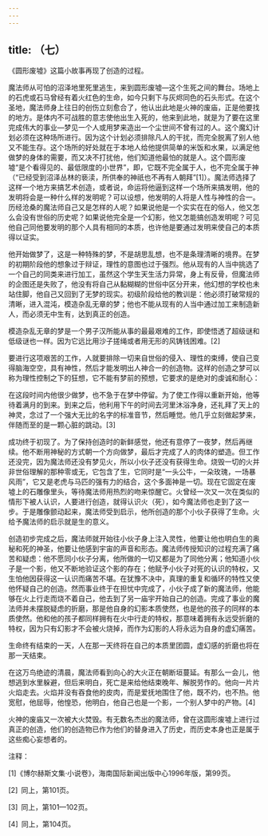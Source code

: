 ```yaml
---
---
---
```

title: （七）
---




《圆形废墟》这篇小故事再现了创造的过程。

魔法师从可怕的沼泽地里死里逃生，来到圆形废墟—这个生死之间的舞台。场地上的石虎或石马曾经有着火红色的生命，如今只剩下与灰烬同色的石头形式。在这个圣地，魔法师身上往日的创伤立刻愈合了，他认出此地是火神的废庙，正是他要找的地方。是体内不可战胜的意志使他出生入死的，他来到此地，就是为了要在这里完成伟大的事业—梦见一个人或用梦来造出一个尘世间不曾有过的人。这个魔幻计划必须在这种场所进行。因为这个计划必须排除凡人的干扰，而完全脱离了别人他又不能生存。这个场所的好处就在于本地人给他提供简单的米饭和水果，以满足他做梦的身体的需要，而又决不打扰他，他们知道他最怕的就是人。这个圆形废墟“是个看得见的、最低限度的小世界”，即，它既不完全属于人，也不完全属于神（“已经受到沼泽丛林的亵渎，所供奉的神祇也不再有人朝拜”[1]）。魔法师选择了这样一个地方来搞艺术创造，或者说，命运将他逼到这样一个场所来搞发明，他的发明将会是一种什么样的发明呢？可以设想，他发明的人将是人性与神性的合一。历经沧桑的魔法师自己又是怎样的人呢？如果说他是一个实实在在的俗人，他又怎么会没有世俗的历史呢？如果说他完全是一个幻影，他又怎能搞创造发明呢？可见他自己同他要发明的那个人具有相同的本质，也许他是要通过发明来使自己的本质得以证实。

他开始做梦了，这是一种特殊的梦，不是胡思乱想，也不是条理清晰的境界。在梦的初期阶段他的想象过于辩证，理性的意图也过于强烈。他从现有的人当中挑选了一个自己的同类来进行加工，虽然这个学生天生活力异常，身上有反骨，但魔法师的企图还是失败了，他没有将自己从黏糊糊的世俗中区分开来，他幻想的学校也未站住脚，他自己又回到了无梦的现实。初级阶段给他的教训是：他必须打破常规的清晰，进入混沌，模造杂乱无章的梦；他也不能从现有的人当中通过加工来制造新人，而必须无中生有，达到真正的创造。

模造杂乱无章的梦是一个男子汉所能从事的最最艰难的工作，即使悟透了超级谜和低级谜也一样。因为它远比用沙子搓绳或者用无形的风铸钱困难。[2]

要进行这项艰苦的工作，人就要排除一切来自世俗的侵入、理性的束缚，使自己变得脑海空空，具有神性，然后才能发明出人神合一的创造物。这样的创造之梦可以称为理性控制之下的狂想，它不能有梦前的预想，它要求的是绝对的虔诚和耐心：

在这段时间内他很少做梦，也不急于在梦中停留。为了使工作得以重新开始，他等待着满月的到来。到来之后，他利用下午的时间去河里沐浴净身，还礼拜了天上的神灵，念过了一个强大无比的名字的标准音节，然后睡觉。他几乎立刻做起梦来，伴随而至的是一颗心脏的跳动。[3]

成功终于初现了。为了保持创造时的新鲜感觉，他还有意停了一夜梦，然后再继续。他不断用神秘的方式朝一个方向做梦，最后才完成了人的肉体的塑造。但工作还没完，因为魔法师还没有梦见火，所以小伙子还没有获得生命。烧毁一切的火并非世俗理解的那种零或无，它包含了生，它同时是“一头公牛，一朵玫瑰，一场暴风雨”，它又是老虎与马匹的强有力的结合，这个多面神是一切。现在它固定在废墟上的石雕像里头，等待魔法师用热烈的吻来惊醒它。火曾经一次又一次在类似的情形下被人认识，人要进行创造，就得认识火（死），如今魔法师也走到了这一步。于是雕像颤动起来，魔法师受到启示，他所创造的那个小伙子获得了生命。火给予魔法师的启示就是生的意义。

创造初步完成之后，魔法师就开始往小伙子身上注入灵性，他要让他也明白生的奥秘和死的神圣，他要让他感到宇宙的声音和形态。魔法师传授知识的过程充满了痛苦和疑虑：他不愿同小伙子分离，他所做的一切又都是为了同他分离；他知道小伙子是一个影，他又不断地验证这个影的存在；他赋予小伙子对死的认识的特权，又生怕他因获得这一认识而痛苦不堪。在犹豫不决中，真理的重复和循环的特性又使他怀疑自己的创造。然而事业终于在担忧中完成了，小伙子成了新的魔法师，他能够在火上行走而烧不着自己，他去到了另一庙宇开始自己的创造。完成了事业的魔法师并未摆脱疑虑的折磨，那是他自身的幻影本质使然，也是他的孩子的同样的本质使然。他和他的孩子都同样拥有在火中行走的特权，那意味着拥有永远受折磨的特权，因为只有幻影才不会被火烧掉，而作为幻影的人将永远为自身的虚幻痛苦。

生命终有结束的一天，人在那一天终将在自己的本质里团圆，虚幻感的折磨也将在那一天结束。

在这万鸟绝迹的清晨，魔法师看到向心的大火正在朝断垣蔓延。有那么一会儿，他想逃到水里躲避，但后来明白，死亡是来给他结束晚年、解脱劳作的。他向一片片火焰走去。火焰并没有吞食他的皮肉，而是爱抚地围住了他，既不灼，也不热。他宽慰，他屈辱，他惶恐，他明白，他自己也是一个影，一个别人梦中的产物。[4]

火神的废庙又一次被大火焚毁。有无数名杰出的魔法师，曾在这圆形废墟上进行过真正的创造，他们的创造物已作为他们的替身进入了历史，而历史本身也正是属于这些痴心妄想者的。

注释：

[1]《博尔赫斯文集·小说卷》，海南国际新闻出版中心1996年版，第99页。

[2] 同上，第101页。

[3] 同上，第101—102页。

[4] 同上，第104页。
